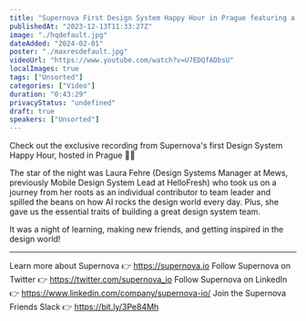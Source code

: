 ```yaml
---
title: "Supernova First Design System Happy Hour in Prague featuring a fireside chat with Laura Fehre"
publishedAt: "2023-12-13T11:33:27Z"
image: "./hqdefault.jpg"
dateAdded: "2024-02-01"
poster: "./maxresdefault.jpg"
videoUrl: "https://www.youtube.com/watch?v=U7EDQfADbsU"
localImages: true
tags: ["Unsorted"]
categories: ["Video"]
duration: "0:43:29"
privacyStatus: "undefined"
draft: true
speakers: ["Unsorted"]
---
```

Check out the exclusive recording from Supernova's first Design System Happy Hour, hosted in Prague 🚀💡

The star of the night was Laura Fehre (Design Systems Manager at Mews, previously Mobile Design System Lead at HelloFresh) who took us on a journey from her roots as an individual contributor to team leader and spilled the beans on how AI rocks the design world every day. Plus, she gave us the essential traits of building a great design system team. 

It was a night of learning, making new friends, and getting inspired in the design world!

----------
Learn more about Supernova 👉 https://supernova.io
Follow Supernova on Twitter 👉  https://twitter.com/supernova_io
Follow Supernova on LinkedIn 👉 https://www.linkedin.com/company/supernova-io/
Join the Supernova Friends Slack 👉 https://bit.ly/3Pe84Mh
